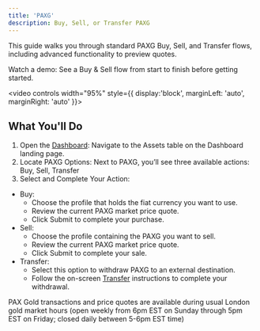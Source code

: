 ```yaml
---
title: 'PAXG'
description: Buy, Sell, or Transfer PAXG
---
```


This guide walks you through standard PAXG Buy, Sell, and Transfer flows, including advanced functionality to preview quotes.

<Tip>

Watch a demo: See a Buy & Sell flow from start to finish before getting started. 

<video
 controls width="95%" style={{ display:'block', marginLeft: 'auto', marginRight: 'auto' }}>
  <source src="/images/paxg-dashboard.mp4" type="video/mp4" />
</video>

</Tip>

## **What You'll Do**
1. Open the [Dashboard](https://dashboard.paxos.com): Navigate to the Assets table on the Dashboard landing page.
2. Locate PAXG Options: Next to PAXG, you’ll see three available actions: Buy, Sell, Transfer
3. Select and Complete Your Action:
  - Buy:
    - Choose the profile that holds the fiat currency you want to use.
    - Review the current PAXG market price quote.
    - Click Submit to complete your purchase.
  - Sell:
    - Choose the profile containing the PAXG you want to sell.
    - Review the current PAXG market price quote.
    - Click Submit to complete your sale.
  - Transfer:
    - Select this option to withdraw PAXG to an external destination.
    - Follow the on-screen [Transfer](/guides/dashboard/transfer) instructions to complete your withdrawal.

<Tip>

PAX Gold transactions and price quotes are available during usual London gold market hours (open weekly from 6pm EST on Sunday through 5pm EST on Friday; closed daily between 5-6pm EST time)

</Tip>

